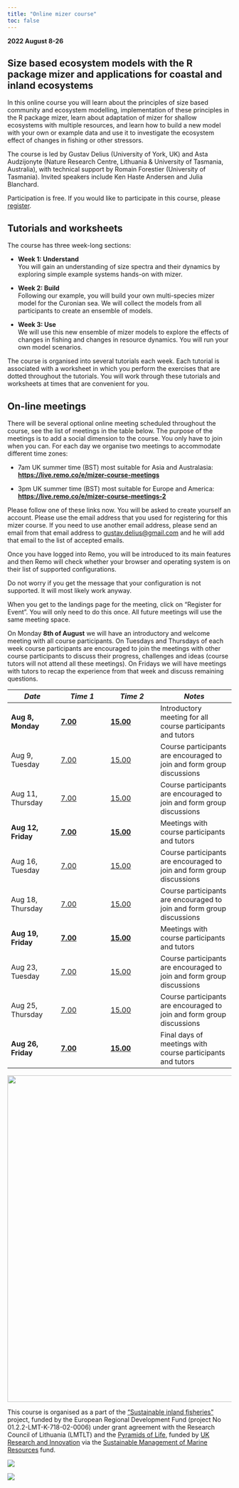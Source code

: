 ```yaml
---
title: "Online mizer course"
toc: false
---
```


**2022 August 8-26**

## Size based ecosystem models with the R package mizer and applications for coastal and inland ecosystems

In this online course you will learn about the principles of size based community and ecosystem modelling, implementation of these principles in the R package mizer, learn about adaptation of mizer for shallow ecosystems with multiple resources, and learn how to build a new model with your own or example data and use it to investigate the ecosystem effect of changes in fishing or other stressors.

The course is led by Gustav Delius (University of York, UK) and Asta Audzijonyte (Nature Research Centre, Lithuania & University of Tasmania, Australia), with technical support by Romain Forestier (University of Tasmania). Invited speakers include Ken Haste Andersen and Julia Blanchard.

Participation is free. If you would like to participate in this course, please [register](https://docs.google.com/forms/d/e/1FAIpQLSeLGJfGQ1IBa5ZozqWTGIXX17xF73kPHKYhAFFa0H2nn4CT4Q/viewform?vc=0&c=0&w=1&flr=0).

## Tutorials and worksheets

The course has three week-long sections:

-   **Week 1: Understand**\
    You will gain an understanding of size spectra and their dynamics by exploring simple example systems hands-on with mizer.

-   **Week 2: Build**\
    Following our example, you will build your own multi-species mizer model for the Curonian sea. We will collect the models from all participants to create an ensemble of models.

-   **Week 3: Use**\
    We will use this new ensemble of mizer models to explore the effects of changes in fishing and changes in resource dynamics. You will run your own model scenarios.

The course is organised into several tutorials each week. Each tutorial is associated with a worksheet in which you perform the exercises that are dotted throughout the tutorials. You will work through these tutorials and worksheets at times that are convenient for you.

## On-line meetings

There will be several optional online meeting scheduled throughout the course, see the list of meetings in the table below. The purpose of the meetings is to add a social dimension to the course. You only have to join when you can. For each day we organise two meetings to accommodate different time zones:

-   7am UK summer time (BST) most suitable for Asia and Australasia:\
    [**https://live.remo.co/e/mizer-course-meetings**](https://live.remo.co/e/mizer-course-meetings)

-   3pm UK summer time (BST) most suitable for Europe and America:\
    [**https://live.remo.co/e/mizer-course-meetings-2**](https://live.remo.co/e/mizer-course-meetings-2)

Please follow one of these links now. You will be asked to create yourself an account. Please use the email address that you used for registering for this mizer course. If you need to use another email address, please send an email from that email address to [gustav.delius\@gmail.com](mailto:gustav.delius@gmail.com) and he will add that email to the list of accepted emails.

Once you have logged into Remo, you will be introduced to its main features and then Remo will check whether your browser and operating system is on their list of supported configurations.

::: {.callout-important collapse="false"}
Do not worry if you get the message that your configuration is not supported. It will most likely work anyway.
:::

When you get to the landings page for the meeting, click on "Register for Event". You will only need to do this once. All future meetings will use the same meeting space.

On Monday **8th of August** we will have an introductory and welcome meeting with all course participants. On Tuesdays and Thursdays of each week course participants are encouraged to join the meetings with other course participants to discuss their progress, challenges and ideas (course tutors will not attend all these meetings). On Fridays we will have meetings with tutors to recap the experience from that week and discuss remaining questions.

| *Date*             | *Time 1*                                                 | *Time 2*                                                    | *Notes*                                                               |
|----------------|----------------|----------------|------------------------|
| **Aug 8, Monday**  | [**7.00**](https://live.remo.co/e/mizer-course-meetings) | [**15.00**](https://live.remo.co/e/mizer-course-meetings-2) | Introductory meeting for all course participants and tutors           |
| Aug 9, Tuesday     | [7.00](https://live.remo.co/e/mizer-course-meetings)     | [15.00](https://live.remo.co/e/mizer-course-meetings-2)     | Course participants are encouraged to join and form group discussions |
| Aug 11, Thursday   | [7.00](https://live.remo.co/e/mizer-course-meetings)     | [15.00](https://live.remo.co/e/mizer-course-meetings-2)     | Course participants are encouraged to join and form group discussions |
| **Aug 12, Friday** | [**7.00**](https://live.remo.co/e/mizer-course-meetings) | [**15.00**](https://live.remo.co/e/mizer-course-meetings-2) | Meetings with course participants and tutors                          |
| Aug 16, Tuesday    | [7.00](https://live.remo.co/e/mizer-course-meetings)     | [15.00](https://live.remo.co/e/mizer-course-meetings-2)     | Course participants are encouraged to join and form group discussions |
| Aug 18, Thursday   | [7.00](https://live.remo.co/e/mizer-course-meetings)     | [15.00](https://live.remo.co/e/mizer-course-meetings-2)     | Course participants are encouraged to join and form group discussions |
| **Aug 19, Friday** | [**7.00**](https://live.remo.co/e/mizer-course-meetings) | [**15.00**](https://live.remo.co/e/mizer-course-meetings-2) | Meetings with course participants and tutors                          |
| Aug 23, Tuesday    | [7.00](https://live.remo.co/e/mizer-course-meetings)     | [15.00](https://live.remo.co/e/mizer-course-meetings-2)     | Course participants are encouraged to join and form group discussions |
| Aug 25, Thursday   | [7.00](https://live.remo.co/e/mizer-course-meetings)     | [15.00](https://live.remo.co/e/mizer-course-meetings-2)     | Course participants are encouraged to join and form group discussions |
| **Aug 26, Friday** | [**7.00**](https://live.remo.co/e/mizer-course-meetings) | [**15.00**](https://live.remo.co/e/mizer-course-meetings-2) | Final days of meetings with course participants and tutors            |

![](images/paste-3ABCF373.png){width="734"}

This course is organised as a part of the ["Sustainable inland fisheries"](https://sif.lt) project, funded by the European Regional Development Fund (project No 01.2.2-LMT-K-718-02-0006) under grant agreement with the Research Council of Lithuania (LMTLT) and the [Pyramids of Life](https://pyramidsoflife.york.ac.uk/), funded by [UK Research and Innovation](https://www.ukri.org/) via the [Sustainable Management of Marine Resources](https://www.smmr.org.uk/) fund.

::: {layout-ncol="2"}
![](images/smmr-blue.png)

![](images/UOY-Logo.png)
:::
